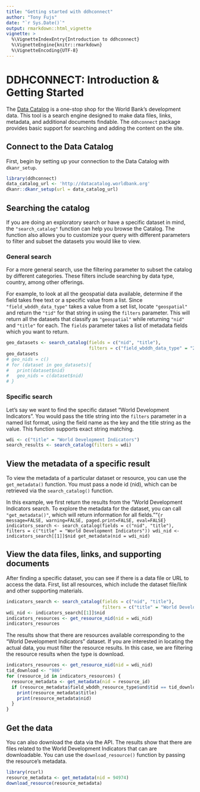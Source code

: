 ```yaml
---
title: "Getting started with ddhconnect"
author: "Tony Fujs"
date: "`r Sys.Date()`"
output: rmarkdown::html_vignette
vignette: >
  %\VignetteIndexEntry{Introduction to ddhconnect}
  %\VignetteEngine{knitr::rmarkdown}
  %\VignetteEncoding{UTF-8}
---
```


# DDHCONNECT: Introduction & Getting Started
The [Data Catalog](https://datacatalog.worldbank.org/) is a one-stop shop for the World Bank's development data. This tool is a search engine designed to make data files, links, metadata, and additional documents findable. The `ddhconnect` package provides basic support for searching and adding the content on the site.

## Connect to the Data Catalog
First, begin by setting up your connection to the Data Catalog with `dkanr_setup`.
```r
library(ddhconnect)
data_catalog_url <- 'http://datacatalog.worldbank.org'
dkanr::dkanr_setup(url = data_catalog_url)
```

## Searching the catalog
If you are doing an exploratory search or have a specific dataset in mind, the `"search_catalog"` function can help you browse the Catalog. The function also allows you to customize your query with different parameters to filter and subset the datasets you would like to view.

### General search
For a more general search, use the filtering parameter to subset the catalog by different categories. These filters include searching by data type, country, among other offerings.

For example, to look at all the geospatial data available, determine if the field takes free text or a specific value from a list. Since `"field_wbddh_data_type"` takes a value from a set list, locate `"geospatial"` and return the `"tid"` for that string in using the `filters` parameter. This will return all the datasets that classify as `"geospatial"` while returning `"nid"` and `"title"` for each. The `fields` parameter takes a list of metadata fields which you want to return.
```r
geo_datasets <- search_catalog(fields = c("nid", "title"),
                               filters = c("field_wbddh_data_type" = "295"))
geo_datasets
# geo_nids = c()
# for (dataset in geo_datasets){
#   print(dataset$nid)
#   geo_nids = c(dataset$nid)
# }
```

### Specific search
Let's say we want to find the specific dataset "World Development Indicators". You would pass the title string into the `filters` parameter in a named list format, using the field name as the key and the title string as the value. This function supports exact string matching.
```r
wdi <- c("title" = "World Development Indicators")
search_results <- search_catalog(filters = wdi)
```

## View the metadata of a specific result
To view the metadata of a particular dataset or resource, you can use the `get_metadata()` function. You must pass a node id (nid), which can be retrieved via the `search_catalog()` function.

In this example, we first return the results from the "World Development Indicators search. To explore the metadata for the dataset, you can call `"get_metadata()"`, which will return information for all fields.
""```{r message=FALSE, warning=FALSE, paged.print=FALSE, eval=FALSE}
indicators_search <- search_catalog(fields = c("nid", "title"),
                                    filters = c("title" = "World Development Indicators"))
wdi_nid <- indicators_search[[1]]$nid
get_metadata(nid = wdi_nid)
```

## View the data files, links, and supporting documents
After finding a specific dataset, you can see if there is a data file or URL to access the data. First, list all resources, which include the dataset file/link and other supporting materials.
```r
indicators_search <- search_catalog(fields = c("nid", "title"),
                                    filters = c("title" = "World Development Indicators"))
wdi_nid <- indicators_search[[1]]$nid
indicators_resources <- get_resource_nid(nid = wdi_nid)
indicators_resources
```

The results show that there are resources available corresponding to the "World Development Indicators" dataset. If you are interested in locating the actual data, you must filter the resource results. In this case, we are filtering the resource results when the type is download.
```r
indicators_resources <- get_resource_nid(nid = wdi_nid)
tid_download <- "986"
for (resource_id in indicators_resources) {
  resource_metadata <- get_metadata(nid = resource_id)
  if (resource_metadata$field_wbddh_resource_type$und$tid == tid_download) {
    print(resource_metadata$title)
    print(resource_metadata$nid)
  }
}
```

## Get the data
You can also download the data via the API. The results show that there are files related to the World Development Indicators that can are downloadable. You can use the `download_resource()` function by passing the resource's metadata.
```r
library(rcurl)
resource_metadata <- get_metadata(nid = 94974)
download_resource(resource_metadata)
```
